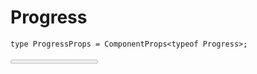 # Progress


```tsx
type ProgressProps = ComponentProps<typeof Progress>;
```

<div className="pb-24">
  <DocsComponentLayout
    propInfo={[
      {
        name: "className",
        type: "string",
        defaultValue: "undefined",
        description: "The CSS class name for styling the button.",
      },
      {
        name: "value",
        type: "number",
        defaultValue: "0",
        description:
          "The current value of the progress bar. Should be between 0 and 100.",
      },
    ]}
  >
    <div className="w-[450px]">
      <Progress value={33} className="w-[60%]" />
    </div>
  </DocsComponentLayout>
</div>
